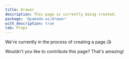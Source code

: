 ```yaml
---
title: Drawer
description: This page is currently being created.
package: '@yamada-ui/drawer'
with_description: true
tab: Props
---
```


We're currently in the process of creating a page.😘

Wouldn't you like to contribute this page? That's amazing!
